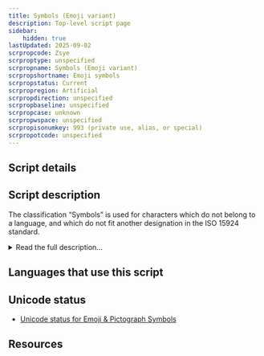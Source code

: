 ```yaml
---
title: Symbols (Emoji variant)
description: Top-level script page
sidebar:
    hidden: true
lastUpdated: 2025-09-02
scrpropcode: Zsye
scrproptype: unspecified
scrpropname: Symbols (Emoji variant)
scrpropshortname: Emoji symbols
scrpropstatus: Current
scrpropregion: Artificial
scrpropdirection: unspecified
scrpropbaseline: unspecified
scrpropcase: unknown
scrpropwspace: unspecified
scrpropisonumkey: 993 (private use, alias, or special)
scrpropotcode: unspecified
---
```



## Script details

<ScriptDetails />

## Script description

The classification “Symbols” is used for characters which do not belong to a language, and which do not fit another designation in the ISO 15924 standard.

<details>
<summary>Read the full description...</summary>Recently, “Emoji variant” has been added as a new classification of “Symbols”. Emoji are “picture characters” originally associated with mobile phone use in Japan, but they are now popular worldwide.
</details>

## Languages that use this script

<WsList script='Zsye' wsMax='5' />

## Unicode status

- [Unicode status for Emoji & Pictograph Symbols](/scrlang/unicode/z-emoji-pictograph-unicode.md)


## Resources

<ScriptResources detailSummary='seemore' />

